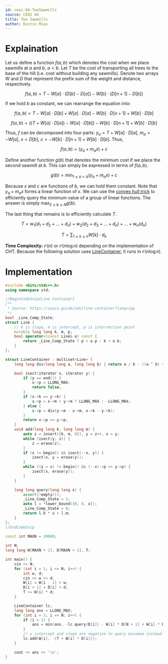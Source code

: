```yaml
---
id: ceoi-04-TwoSawmills
source: CEOI 04
title: Two Sawmills
author: Dustin Miao
---
```


# Explaination

Let us define a function $f(a,b)$ which denotes the cost when we place sawmills at $a$ and $b$, $a < b$. Let $T$ be the cost of transporting all trees to the base of the hill (i.e. cost without building any sawmills). Denote two arrays $W$ and $D$ that represent the prefix sum of the weight and distance, respectively. 

$$f(a, b) = T - W[a] \cdot (D[b] - D[a]) - W[b] \cdot (D[n + 1] - D[b])$$

If we hold $b$ as constant, we can rearrange the equation into:

$$
f(a, b) = T - W[a] \cdot D[b] + W[a] \cdot D[a] - W[b] \cdot D[n + 1] + W[b] \cdot D[b]
$$

$$
f(a, b) = \{(T + W[a] \cdot D[a]) - W[a] \cdot D[b]\} - W[b] \cdot D[n +1] + W[b] \cdot D[b]
$$

Thus, $f$ can be decomposed into four parts: $y_a = T + W[a] \cdot D[a]$, $m_a = -W[a]$, $x = D[b]$, $c = -W[b] \cdot D[n + 1] + W[b] \cdot D[b]$. Thus, 

$$
f(a, b) = (y_a + m_ax) + c
$$

Define another function $g(b)$ that denotes the minimum cost if we place the second sawmill at $b$. This can simply be expressed in terms of $f(a,b)$.

$$
g(b) = \min_{1 \leq a < b} (y_a + m_a x) + c
$$

Because $x$ and $c$ are functions of $b$, we can hold them constant. Note that $y_a + m_a x$ forms a linear function of $x$. We can use the [convex hull trick](https://usaco.guide/plat/convex-hull-trick?lang=cpp) to efficiently query the minimum value of a group of linear functions. The answer is simply $\max_{2 \leq b \leq N}g(b)$. 

The last thing that remains is to efficiently calculate $T$. 

$$
T = w_1(d_1 + d_2 + \dots + d_n) + w_2(d_2 + d_3 + \dots + d_n) + \dots + w_n(d_n)
$$

$$
T = \sum_{1 \leq k \leq n} W[k] \cdot d_k
$$

**Time Complexity:** $\mathcal{O}(n)$ or $\mathcal{O}(n \log n)$ depending on the implementation of CHT. Because the following solution uses [LineContainer](https://usaco.guide/adv/line-container), it runs in $\mathcal{O}(n \log n)$.

# Implementation

<LanguageSection>

<CPPSection>

```cpp
#include <bits/stdc++.h>
using namespace std;

//BeginCodeSnip{Line Container}
/**
 * Source: https://usaco.guide/adv/line-container?lang=cpp
 */
bool _Line_Comp_State; 
struct Line {
	// k is slope, m is intercept, p is intersection point
	mutable long long k, m, p;
	bool operator<(const Line& o) const {
		return _Line_Comp_State ? p < o.p : k < o.k;
	}
};

struct LineContainer : multiset<Line> {
	long long div(long long a, long long b) { return a / b - ((a ^ b) < 0 && a % b); }

	bool isect(iterator x, iterator y) {
		if (y == end()) { 
			x->p = LLONG_MAX; 
			return false; 
		}
		if (x->k == y->k) {
			x->p = x->m > y->m ? LLONG_MAX : -LLONG_MAX;
		} else {
			x->p = div(y->m - x->m, x->k - y->k);
		}
		return x->p >= y->p;
	}
	void add(long long k, long long m) {
		auto z = insert({k, m, 0}), y = z++, x = y;
		while (isect(y, z)) {
			z = erase(z);
		}
		if (x != begin() && isect(--x, y)) {
			isect(x, y = erase(y));
		}
		while ((y = x) != begin() && (--x)->p >= y->p) {
			isect(x, erase(y));
		}
	}

	long long query(long long x) {
		assert(!empty());
		_Line_Comp_State = 1; 
		auto l = *lower_bound({0, 0, x}); 
		_Line_Comp_State = 0;
		return l.k * x + l.m;
	}
};
//EndCodeSnip

const int MAXN = 20000;
	
int N;
long long W[MAXN + 1], D[MAXN + 1], T;

int main() {
	cin >> N;
	for (int i = 1; i <= N; i++) {
		int w, d; 
		cin >> w >> d;
		W[i] = W[i - 1] + w;
		D[i + 1] = D[i] + d;
		T += W[i] * d;
	}

	LineContainer lc;
	long long ans = LLONG_MAX;
	for (int i = 1; i <= N; i++) {
		if (i > 1) {
			ans = min(ans, -lc.query(D[i]) - W[i] * D[N + 1] + W[i] * D[i]);
		}
		// y intercept and slope are negative to query minimum instead of maximum
		lc.add(W[i], -(T + W[i] * D[i]));
	}

	cout << ans << '\n';
}
```

</CPPSection>

</LanguageSection>

